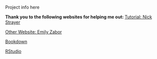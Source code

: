 Project info here


**Thank you to the following websites for helping me out: **
[Tutorial: Nick Strayer](http://nickstrayer.me/RMarkdown_Sites_tutorial/)

[Other Website: Emily Zabor](https://www.emilyzabor.com/tutorials/rmarkdown_websites_tutorial.html)

[Bookdown](https://bookdown.org/yihui/rmarkdown/rmarkdown-site.html)

[RStudio](https://rmarkdown.rstudio.com/lesson-13.html)

